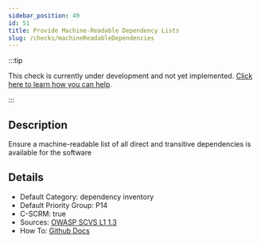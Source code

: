 ```yaml
---
sidebar_position: 49
id: 51
title: Provide Machine-Readable Dependency Lists
slug: /checks/machineReadableDependencies
---
```


<!-- BANNER:START -->
:::tip

This check is currently under development and not yet implemented. [Click here to learn how you can help](/contribute).

:::
<!-- BANNER:END -->

<!-- DESCRIPTION:START -->
## Description
Ensure a machine-readable list of all direct and transitive dependencies is available for the software
<!-- DESCRIPTION:END -->

<!-- DETAILS:START -->
## Details
- Default Category: dependency inventory
- Default Priority Group: P14
- C-SCRM: true
- Sources: [OWASP SCVS L1 1.3](https://scvs.owasp.org/scvs/v1-inventory/#verification-requirements)
- How To: [Github Docs](https://docs.github.com/en/code-security/supply-chain-security/understanding-your-software-supply-chain/about-supply-chain-security#what-is-the-dependency-graph)

<!-- DETAILS:END -->
